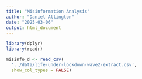 ```yaml
---
title: "Misinformation Analysis"
author: "Daniel Allington"
date: "2025-03-06"
output: html_document
---
```


```r
library(dplyr)
library(readr)

misinfo_d <- read_csv(
  '../data/life-under-lockdown-wave2-extract.csv',
  show_col_types = FALSE)
```

